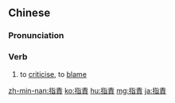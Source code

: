 {{also|指责}}
==Chinese==
{{zh-forms|s=指责}}

===Pronunciation===
{{zh-pron
|m=zhǐzé
|c=zi2 zaak3
|mn=qz:chí-chit/tw,xm,zz:chí-chek
|cat=v
}}

===Verb===
{{zh-verb}}

# to [[criticise]], to [[blame]]

[[zh-min-nan:指責]]
[[ko:指責]]
[[hu:指責]]
[[mg:指責]]
[[ja:指責]]